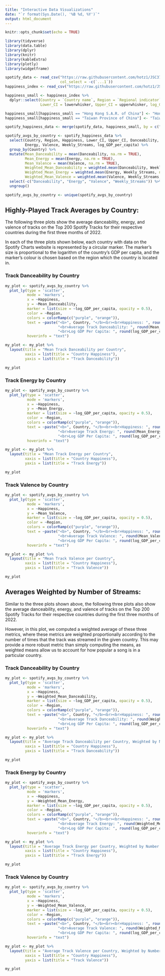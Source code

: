 ```yaml
---
title: "Interactive Data Visualizations"
date: "`r format(Sys.Date(), '%B %d, %Y')`"
output: html_document
---
```

<style type="text/css">
.navbar {
  background-color:#1db954;
}
.main-container {
  max-width: 1600px;
  font-size: 16px;
  margin-left: auto;
  margin-right: auto;
}
</style>

```r
knitr::opts_chunk$set(echo = TRUE)
```

```r
library(tidyverse)
library(data.table)
library(dplyr)
library(knitr)
library(kableExtra)
library(plotly)
library(widgetframe)
```

```r
spotify_data <- read_csv("https://raw.githubusercontent.com/hotz1/JSC370-HW5/main/spotify_data_full.csv", 
                         col_select = -c(`...1`))
happiness_index <- read_csv("https://raw.githubusercontent.com/hotz1/JSC370-HW5/main/happiness_data.csv")
```

```r
happiness_small <- happiness_index %>%
  dplyr::select(Country = `Country name`, Region = `Regional indicator`, Happiness = `Ladder score`,
                Lower_CI = lowerwhisker, Upper_CI = upperwhisker, log_GDP_per_capita = `Logged GDP per capita`)

happiness_small[happiness_small == "Hong Kong S.A.R. of China"] <- "Hong Kong"
happiness_small[happiness_small == "Taiwan Province of China"] <- "Taiwan"

spotify_happiness_data <- merge(spotify_data, happiness_small, by = c("Country"))
```

```r
spotify_avgs_by_country <- spotify_happiness_data %>%
  select(Country, Region, Happiness, Lower_CI, Upper_CI, Danceability,
         Energy, Valence, Weekly_Streams, log_GDP_per_capita) %>%
  group_by(Country) %>%
  mutate(Mean_Danceability = mean(Danceability, na.rm = TRUE),
         Mean_Energy = mean(Energy, na.rm = TRUE),
         Mean_Valence = mean(Valence, na.rm = TRUE),
         Weighted_Mean_Danceability = weighted.mean(Danceability, Weekly_Streams, na.rm = TRUE),
         Weighted_Mean_Energy = weighted.mean(Energy, Weekly_Streams, na.rm = TRUE),
         Weighted_Mean_Valence = weighted.mean(Valence, Weekly_Streams, na.rm = TRUE)) %>%
  select(-c("Danceability", "Energy", "Valence", "Weekly_Streams")) %>%
  ungroup()

spotify_avgs_by_country <- unique(spotify_avgs_by_country)
```

## Highly-Played Track Averages by Country: {.tabset}

The following three plots show the average danceability, energy, and valence of tracks on the Top 200 Spotify Tracks for their respective countries during the first three months of 2022.

In each of the three plots shown below, each country with data on the Spotify Charts website is represented by a circular marker. The marker's size is proportional to the logarithm of the country's GDP per capita, and the marker's colour is chosen based on the region which the country is located in.

### Track Danceability by Country

```r
my_plot <- spotify_avgs_by_country %>%
  plot_ly(type = 'scatter',
          mode = 'markers',
          x = ~Happiness, 
          y = ~Mean_Danceability,
          marker = list(size = ~log_GDP_per_capita, opacity = 0.5),
          color = ~Region, 
          colors = colorRamp(c("purple", "orange")),
          text = ~paste("<b>", Country, "</b><br><br>Happiness: ", round(Happiness, 4),
                        "<br>Average Track Danceability: ", round(Mean_Danceability, 4),
                        "<br>Log GDP Per Capita: ", round(log_GDP_per_capita, 4)),
          hoverinfo = "text")

my_plot <- my_plot %>%
  layout(title = "Mean Track Danceability per Country",
         xaxis = list(title = "Country Happiness"),
         yaxis = list(title = "Track Danceability"))

my_plot
```

### Track Energy by Country

```r
my_plot <- spotify_avgs_by_country %>%
  plot_ly(type = 'scatter',
          mode = 'markers',
          x = ~Happiness, 
          y = ~Mean_Energy,
          marker = list(size = ~log_GDP_per_capita, opacity = 0.5),
          color = ~Region, 
          colors = colorRamp(c("purple", "orange")),
          text = ~paste("<b>", Country, "</b><br><br>Happiness: ", round(Happiness, 4),
                        "<br>Average Track Energy: ", round(Mean_Energy, 4),
                        "<br>Log GDP Per Capita: ", round(log_GDP_per_capita, 4)),
          hoverinfo = "text")

my_plot <- my_plot %>%
  layout(title = "Mean Track Energy per Country",
         xaxis = list(title = "Country Happiness"),
         yaxis = list(title = "Track Energy"))

my_plot
```

### Track Valence by Country

```r
my_plot <- spotify_avgs_by_country %>%
  plot_ly(type = 'scatter',
          mode = 'markers',
          x = ~Happiness, 
          y = ~Mean_Valence,
          marker = list(size = ~log_GDP_per_capita, opacity = 0.5),
          color = ~Region, 
          colors = colorRamp(c("purple", "orange")),
          text = ~paste("<b>", Country, "</b><br><br>Happiness: ", round(Happiness, 4),
                        "<br>Average Track Valence: ", round(Mean_Valence, 4),
                        "<br>Log GDP Per Capita: ", round(log_GDP_per_capita, 4)),
          hoverinfo = "text")

my_plot <- my_plot %>%
  layout(title = "Mean Track Valence per Country",
         xaxis = list(title = "Country Happiness"),
         yaxis = list(title = "Track Valence"))

my_plot
```

## Averages Weighted by Number of Streams: {.tabset}

Similar to the three plots shown above, the following three plots also show the average danceability, energy, and valence of tracks on the Top 200 Spotify Tracks for their respective countries during the first three months of 2022. 

However, in this plot, we computed a weighted average of these three metrics, where these metrics are weighted proportionally according to the number of times that the track was streamed in the given country. This may provide a more robust metric than simply computing the means, as weighted means allow us to account for how popular a song is in a particular country.

### Track Danceability by Country

```r
my_plot <- spotify_avgs_by_country %>%
  plot_ly(type = 'scatter',
          mode = 'markers',
          x = ~Happiness, 
          y = ~Weighted_Mean_Danceability,
          marker = list(size = ~log_GDP_per_capita, opacity = 0.5),
          color = ~Region, 
          colors = colorRamp(c("purple", "orange")),
          text = ~paste("<b>", Country, "</b><br><br>Happiness: ", round(Happiness, 4),
                        "<br>Average Track Danceability: ", round(Weighted_Mean_Danceability, 4),
                        "<br>Log GDP Per Capita: ", round(log_GDP_per_capita, 4)),
          hoverinfo = "text")

my_plot <- my_plot %>%
  layout(title = "Average Track Danceability per Country, Weighted by Number of Streams",
         xaxis = list(title = "Country Happiness"),
         yaxis = list(title = "Track Danceability"))

my_plot
```

### Track Energy by Country

```r
my_plot <- spotify_avgs_by_country %>%
  plot_ly(type = 'scatter',
          mode = 'markers',
          x = ~Happiness, 
          y = ~Weighted_Mean_Energy,
          marker = list(size = ~log_GDP_per_capita, opacity = 0.5),
          color = ~Region, 
          colors = colorRamp(c("purple", "orange")),
          text = ~paste("<b>", Country, "</b><br><br>Happiness: ", round(Happiness, 4),
                        "<br>Average Track Energy: ", round(Weighted_Mean_Energy, 4),
                        "<br>Log GDP Per Capita: ", round(log_GDP_per_capita, 4)),
          hoverinfo = "text")

my_plot <- my_plot %>%
  layout(title = "Average Track Energy per Country, Weighted by Number of Streams",
         xaxis = list(title = "Country Happiness"),
         yaxis = list(title = "Track Energy"))

my_plot
```

### Track Valence by Country

```r
my_plot <- spotify_avgs_by_country %>%
  plot_ly(type = 'scatter',
          mode = 'markers',
          x = ~Happiness, 
          y = ~Weighted_Mean_Valence,
          marker = list(size = ~log_GDP_per_capita, opacity = 0.5),
          color = ~Region, 
          colors = colorRamp(c("purple", "orange")),
          text = ~paste("<b>", Country, "</b><br><br>Happiness: ", round(Happiness, 4),
                        "<br>Average Track Valence: ", round(Weighted_Mean_Valence, 4),
                        "<br>Log GDP Per Capita: ", round(log_GDP_per_capita, 4)),
          hoverinfo = "text")

my_plot <- my_plot %>%
  layout(title = "Average Track Valence per Country, Weighted by Number of Streams",
         xaxis = list(title = "Country Happiness"),
         yaxis = list(title = "Track Valence"))

my_plot
```
